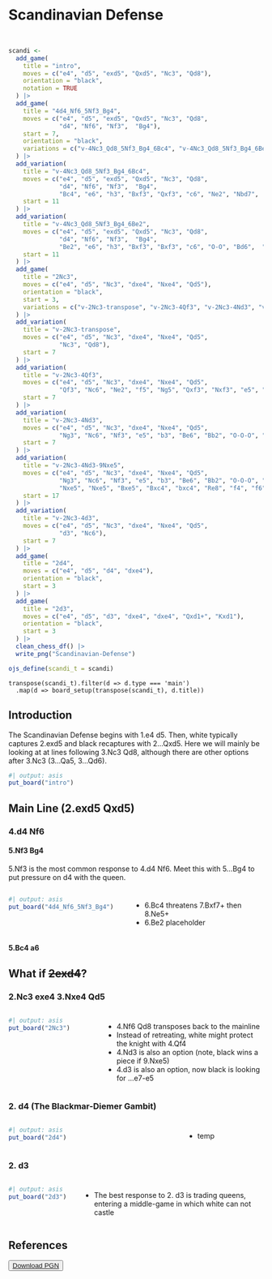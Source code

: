 <link rel="stylesheet" href="/scripts/chessboard/css/chessboard-1.0.0.css">

<!-- <link rel="stylesheet" href="https://cdn.jsdelivr.net/npm/bootstrap@4.0.0/dist/css/bootstrap.min.css"  -->
<!--       integrity="sha384-Gn5384xqQ1aoWXA+058RXPxPg6fy4IWvTNh0E263XmFcJlSAwiGgFAW/dAiS6JXm" crossorigin="anonymous"> -->
        
<script src="https://code.jquery.com/jquery-3.5.1.min.js"
        integrity="sha384-ZvpUoO/+PpLXR1lu4jmpXWu80pZlYUAfxl5NsBMWOEPSjUn/6Z/hRTt8+pR6L4N2"
        crossorigin="anonymous"></script>
        
<script src="https://cdn.jsdelivr.net/npm/popper.js@1.12.9/dist/umd/popper.min.js" i
        integrity="sha384-ApNbgh9B+Y1QKtv3Rn7W3mgPxhU9K/ScQsAP7hUibX39j7fakFPskvXusvfa0b4Q" 
        crossorigin="anonymous"></script>
        
<script src="https://cdn.jsdelivr.net/npm/bootstrap@4.0.0/dist/js/bootstrap.min.js" 
        integrity="sha384-JZR6Spejh4U02d8jOt6vLEHfe/JQGiRRSQQxSfFWpi1MquVdAyjUar5+76PVCmYl" 
        crossorigin="anonymous"></script>

<script src="/scripts/chessboard/js/chessboard-1.0.0.js"></script>

# Scandinavian Defense

```r
```

```ojs
```

```r
scandi <-
  add_game(
    title = "intro",
    moves = c("e4", "d5", "exd5", "Qxd5", "Nc3", "Qd8"),
    orientation = "black",
    notation = TRUE
  ) |>
  add_game(
    title = "4d4_Nf6_5Nf3_Bg4",
    moves = c("e4", "d5", "exd5", "Qxd5", "Nc3", "Qd8",
              "d4", "Nf6", "Nf3",  "Bg4"),
    start = 7,
    orientation = "black",
    variations = c("v-4Nc3_Qd8_5Nf3_Bg4_6Bc4", "v-4Nc3_Qd8_5Nf3_Bg4_6Be2")
  ) |>
  add_variation(
    title = "v-4Nc3_Qd8_5Nf3_Bg4_6Bc4",
    moves = c("e4", "d5", "exd5", "Qxd5", "Nc3", "Qd8",
              "d4", "Nf6", "Nf3",  "Bg4",
              "Bc4", "e6", "h3", "Bxf3", "Qxf3", "c6", "Ne2", "Nbd7",  "O-O", "Bd6", "b3", "O-O", "Bb2", "a5"),
    start = 11 
  ) |>
  add_variation(
    title = "v-4Nc3_Qd8_5Nf3_Bg4_6Be2",
    moves = c("e4", "d5", "exd5", "Qxd5", "Nc3", "Qd8",
              "d4", "Nf6", "Nf3",  "Bg4",
              "Be2", "e6", "h3", "Bxf3", "Bxf3", "c6", "O-O", "Bd6",  "Ne2", "Nbd7", "c4", "O-O", "Nc3", "Qc7", "b3", "Rad8", "Bb2",  "Rfe8"),
    start = 11
  ) |>
  add_game(
    title = "2Nc3",
    moves = c("e4", "d5", "Nc3", "dxe4", "Nxe4", "Qd5"),
    orientation = "black",
    start = 3,
    variations = c("v-2Nc3-transpose", "v-2Nc3-4Qf3", "v-2Nc3-4Nd3", "v-2Nc3-4Nd3-9Nxe5", "v-2Nc3-4d3")
  ) |>
  add_variation(
    title = "v-2Nc3-transpose",
    moves = c("e4", "d5", "Nc3", "dxe4", "Nxe4", "Qd5", 
              "Nc3", "Qd8"),
    start = 7
  ) |>
  add_variation(
    title = "v-2Nc3-4Qf3",
    moves = c("e4", "d5", "Nc3", "dxe4", "Nxe4", "Qd5", 
              "Qf3", "Nc6", "Ne2", "f5", "Ng5", "Qxf3", "Nxf3", "e5", "d4", "e4", "Ne5", "Nge7"),
    start = 7
  ) |>
  add_variation(
    title = "v-2Nc3-4Nd3",
    moves = c("e4", "d5", "Nc3", "dxe4", "Nxe4", "Qd5", 
              "Ng3", "Nc6", "Nf3", "e5", "b3", "Be6", "Bb2", "O-O-O", "Bc4", "Qd7"),
    start = 7
  ) |>
  add_variation(
    title = "v-2Nc3-4Nd3-9Nxe5",
    moves = c("e4", "d5", "Nc3", "dxe4", "Nxe4", "Qd5", 
              "Ng3", "Nc6", "Nf3", "e5", "b3", "Be6", "Bb2", "O-O-O", "Bc4", "Qd7",
              "Nxe5", "Nxe5", "Bxe5", "Bxc4", "bxc4", "Re8", "f4", "f6"),
    start = 17
  ) |>
  add_variation(
    title = "v-2Nc3-4d3",
    moves = c("e4", "d5", "Nc3", "dxe4", "Nxe4", "Qd5", 
              "d3", "Nc6"),
    start = 7
  ) |>
  add_game(
    title = "2d4",
    moves = c("e4", "d5", "d4", "dxe4"),
    orientation = "black",
    start = 3
  ) |>
  add_game(
    title = "2d3",
    moves = c("e4", "d5", "d3", "dxe4", "dxe4", "Qxd1+", "Kxd1"),
    orientation = "black",
    start = 3
  ) |>
  clean_chess_df() |>
  write_png("Scandinavian-Defense")

ojs_define(scandi_t = scandi)
```

```ojs
transpose(scandi_t).filter(d => d.type === 'main')
  .map(d => board_setup(transpose(scandi_t), d.title))
```

## Introduction

The Scandinavian Defense begins with 1.e4 d5.
Then, white typically captures 2.exd5 and black recaptures with 2...Qxd5.
Here we will mainly be looking at at lines following 3.Nc3 Qd8,
although there are other options after 3.Nc3 (3...Qa5, 3...Qd6).

```r
#| output: asis
put_board("intro")
```

## Main Line (2.exd5 Qxd5)

### 4.d4 Nf6 

#### 5.Nf3 Bg4

5.Nf3 is the most common response to 4.d4 Nf6.
Meet this with 5...Bg4 to put pressure on d4 with the queen.
  
::::{.columns}

:::{.column width='45%'}
```r
#| output: asis
put_board("4d4_Nf6_5Nf3_Bg4")
```

<!-- <button class="btn btn-primary" type="button" data-toggle="collapse" data-target="#collapseExample" aria-expanded="false" aria-controls="collapseExample"> -->
<!-- <i class="fa-regular fa-file-lines"></i> -->
<!-- </button> -->


:::

:::{.column width='55%' style='margin-top: 10px; margin-left: 5px'}
  * <span class="variation" id = "v-4Nc3_Qd8_5Nf3_Bg4_6Bc4"> 6.Bc4 </span> threatens 7.Bxf7+ then 8.Ne5+
  * <span class="variation" id = "v-4Nc3_Qd8_5Nf3_Bg4_6Be2"> 6.Be2 </span> placeholder
:::

::::


<!-- <div class="collapse column-margin" id="collapseExample"> -->
<!--   <div class="card card-body"> -->
<!--     Anim pariatur cliche reprehenderit, enim eiusmod high life accusamus terry richardson ad squid. Nihil anim keffiyeh helvetica, craft beer labore wes anderson cred nesciunt sapiente ea proident. -->
<!--   </div> -->
<!-- </div> -->

#### 5.Bc4 a6

## What if <span style="text-decoration: line-through;">2exd4</span>?

### 2.Nc3 exe4 3.Nxe4 Qd5

::::{.columns}

:::{.column width='45%'}
```r
#| output: asis
put_board("2Nc3")
```

:::

:::{.column width='55%' style='margin-top: 10px; margin-left: 5px'}
  * <span class="variation" id = "v-2Nc3-transpose"> 4.Nf6 Qd8 </span> transposes back to the mainline
  * Instead of retreating, white might protect the knight with <span class="variation" id = "v-2Nc3-4Qf3"> 4.Qf4 </span>
  * <span class="variation" id = "v-2Nc3-4Nd3"> 4.Nd3 </span> is also an option 
  (note, black wins a piece if <span class="variation" id = "v-2Nc3-4Nd3-9Nxe5">9.Nxe5</span>)
  * <span class="variation" id = "v-2Nc3-4d3"> 4.d3 </span> is also an option, now black is looking for ...e7-e5
:::

::::

### 2. d4 (The Blackmar-Diemer Gambit)

::::{.columns}

:::{.column width='45%'}
```r
#| output: asis
put_board("2d4")
```

:::

:::{.column width='55%' style='margin-top: 10px; margin-left: 5px'}
  * temp
:::

::::



### 2. d3

::::{.columns}

:::{.column width='45%'}
```r
#| output: asis
put_board("2d3")
```

:::

:::{.column width='55%' style='margin-top: 10px; margin-left: 5px'}
  * The best response to 2. d3 is trading queens, entering a middle-game in which
  white can not castle
:::

::::


## References {.unnumbered}

<button class="btn" style="width: unset;">
<a href="pgn-files/Scandinavian-Defense.pgn" download="Scandinavian-Defense.pgn">
<i class="fa fa-download"></i> Download PGN
</a>
</button>


<!-- todo: -->
<!--   - 3...d6 -->
<!--   - 4...Nxd4 -->
<!--   - Göring Gambit -->





